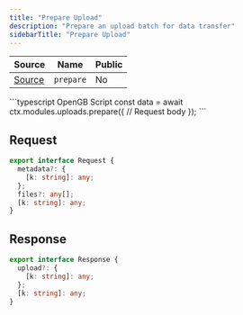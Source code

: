 ```yaml
---
title: "Prepare Upload"
description: "Prepare an upload batch for data transfer"
sidebarTitle: "Prepare Upload"
---
```


| Source                                                                                                      | Name       | Public     |
| ----------------------------------------------------------------------------------------------------------- | ---------- | ---------- |
| [Source](https://github.com/rivet-gg/opengb-modules/tree/main/modules/uploads/scripts/prepare.ts) | `prepare` | No |

<RequestExample>
```typescript OpenGB Script
const data = await ctx.modules.uploads.prepare({
  // Request body
});
```

</RequestExample>

## Request

```typescript
export interface Request {
  metadata?: {
    [k: string]: any;
  };
  files?: any[];
  [k: string]: any;
}
```

## Response

```typescript
export interface Response {
  upload?: {
    [k: string]: any;
  };
  [k: string]: any;
}
```

